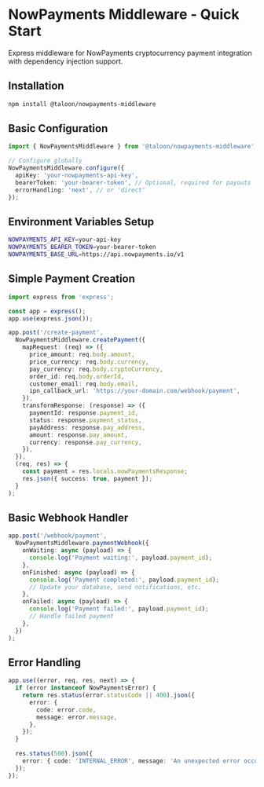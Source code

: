 # NowPayments Middleware - Quick Start

Express middleware for NowPayments cryptocurrency payment integration with dependency injection support.

## Installation

```bash
npm install @taloon/nowpayments-middleware
```

## Basic Configuration

```typescript
import { NowPaymentsMiddleware } from '@taloon/nowpayments-middleware';

// Configure globally
NowPaymentsMiddleware.configure({
  apiKey: 'your-nowpayments-api-key',
  bearerToken: 'your-bearer-token', // Optional, required for payouts
  errorHandling: 'next', // or 'direct'
});
```

## Environment Variables Setup

```bash
NOWPAYMENTS_API_KEY=your-api-key
NOWPAYMENTS_BEARER_TOKEN=your-bearer-token
NOWPAYMENTS_BASE_URL=https://api.nowpayments.io/v1
```

## Simple Payment Creation

```typescript
import express from 'express';

const app = express();
app.use(express.json());

app.post('/create-payment',
  NowPaymentsMiddleware.createPayment({
    mapRequest: (req) => ({
      price_amount: req.body.amount,
      price_currency: req.body.currency,
      pay_currency: req.body.cryptoCurrency,
      order_id: req.body.orderId,
      customer_email: req.body.email,
      ipn_callback_url: 'https://your-domain.com/webhook/payment',
    }),
    transformResponse: (response) => ({
      paymentId: response.payment_id,
      status: response.payment_status,
      payAddress: response.pay_address,
      amount: response.pay_amount,
      currency: response.pay_currency,
    }),
  }),
  (req, res) => {
    const payment = res.locals.nowPaymentsResponse;
    res.json({ success: true, payment });
  }
);
```

## Basic Webhook Handler

```typescript
app.post('/webhook/payment',
  NowPaymentsMiddleware.paymentWebhook({
    onWaiting: async (payload) => {
      console.log('Payment waiting:', payload.payment_id);
    },
    onFinished: async (payload) => {
      console.log('Payment completed:', payload.payment_id);
      // Update your database, send notifications, etc.
    },
    onFailed: async (payload) => {
      console.log('Payment failed:', payload.payment_id);
      // Handle failed payment
    },
  })
);
```

## Error Handling

```typescript
app.use((error, req, res, next) => {
  if (error instanceof NowPaymentsError) {
    return res.status(error.statusCode || 400).json({
      error: {
        code: error.code,
        message: error.message,
      },
    });
  }
  
  res.status(500).json({
    error: { code: 'INTERNAL_ERROR', message: 'An unexpected error occurred' }
  });
});
```